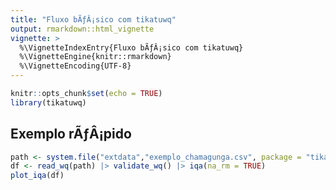 ```yaml
---
title: "Fluxo bÃƒÂ¡sico com tikatuwq"
output: rmarkdown::html_vignette
vignette: >
  %\VignetteIndexEntry{Fluxo bÃƒÂ¡sico com tikatuwq}
  %\VignetteEngine{knitr::rmarkdown}
  %\VignetteEncoding{UTF-8}
---
```


```r
knitr::opts_chunk$set(echo = TRUE)
library(tikatuwq)
```

## Exemplo rÃƒÂ¡pido
```r
path <- system.file("extdata","exemplo_chamagunga.csv", package = "tikatuwq")
df <- read_wq(path) |> validate_wq() |> iqa(na_rm = TRUE)
plot_iqa(df)
```
